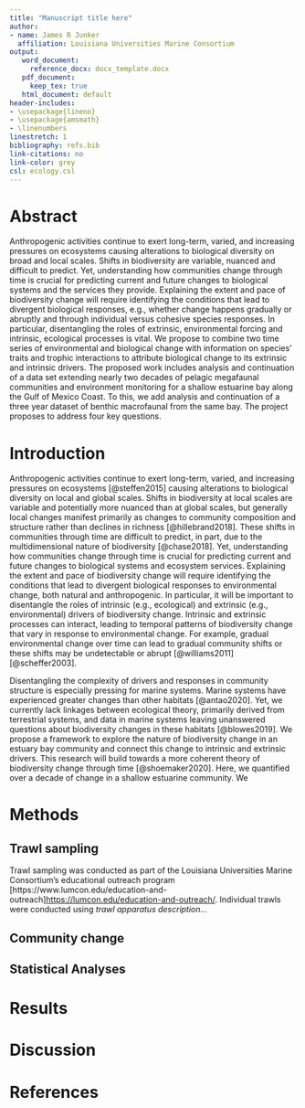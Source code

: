 ```yaml
---
title: "Manuscript title here"
author: 
- name: James R Junker
  affiliation: Louisiana Universities Marine Consortium
output:
   word_document:
     reference_docx: docx_template.docx
   pdf_document:
     keep_tex: true
   html_document: default
header-includes:
- \usepackage{lineno}
- \usepackage{amsmath}
- \linenumbers
linestretch: 1
bibliography: refs.bib
link-citations: no
link-color: grey
csl: ecology.csl
---
```


<!--- this is a note in Rmarkdown --->

# Abstract
Anthropogenic activities continue to exert long-term, varied, and increasing pressures on ecosystems causing alterations to biological diversity on broad and local scales. Shifts in biodiversity are variable, nuanced and difficult to predict. Yet, understanding how communities change through time is crucial for predicting current and future changes to biological systems and the services they provide. Explaining the extent and pace of biodiversity change will require identifying the conditions that lead to divergent biological responses, e.g., whether change happens gradually or abruptly and through individual versus cohesive species responses. In particular, disentangling the roles of extrinsic, environmental forcing and intrinsic, ecological processes is vital. We propose to combine two time series of environmental and biological change with information on species’ traits and trophic interactions to attribute biological change to its extrinsic and intrinsic drivers. The proposed work includes analysis and continuation of a data set extending nearly two decades of pelagic megafaunal communities and environment monitoring
for a shallow estuarine bay along the Gulf of Mexico Coast. To this, we add analysis and continuation of a three year dataset of benthic macrofaunal from the same bay. The project proposes to address four key questions.

\newpage

# Introduction
<!--- warming and effects in food webs --->
Anthropogenic activities continue to exert long-term, varied, and increasing pressures on ecosystems [@steffen2015] causing alterations to biological diversity on local and global scales. Shifts in biodiversity at local scales are variable and potentially more nuanced than at global scales, but generally local changes manifest primarily as changes to community composition and structure rather than declines in richness [@hillebrand2018]. These shifts in communities through time are difficult to predict, in part, due to the multidimensional nature of biodiversity [@chase2018]. Yet, understanding how communities change through time is crucial for predicting current and future changes to biological systems and ecosystem services.
<!--- Speeding up of food web: Species levels--->
Explaining the extent and pace of biodiversity change will require identifying the conditions that lead to divergent biological responses to environmental change, both natural and anthropogenic. In particular, it will be important to disentangle the roles of intrinsic (e.g., ecological) and extrinsic (e.g., environmental) drivers of biodiversity change. Intrinsic and extrinsic processes can interact, leading to temporal patterns of biodiversity change that vary in response to environmental change. For example, gradual environmental change over time can lead to gradual community shifts or these shifts may be undetectable or abrupt [@williams2011][@scheffer2003]. 

Disentangling the complexity of drivers and responses in community structure is especially pressing for marine systems. Marine systems have experienced greater changes than other habitats [@antao2020]. Yet, we currently lack linkages between ecological theory, primarily derived from terrestrial systems, and data in marine systems leaving unanswered questions about biodiversity changes in these habitats [@blowes2019]. We propose a framework to explore the nature of biodiversity change in an estuary bay community and connect this change to intrinsic and extrinsic drivers. This research will build towards a more coherent theory of biodiversity change through time [@shoemaker2020]. 
<!--- Connect traits to the 'speed' of ecosystem energy fluxes--->
Here, we quantified over a decade of change in a shallow estuarine community. We

# Methods

## Trawl sampling

Trawl sampling was conducted as part of the Louisiana Universities Marine Consortium's educational outreach program [https://www.lumcon.edu/education-and-outreach]<https://lumcon.edu/education-and-outreach/>. Individual trawls were conducted using *trawl apparatus description...*



## Community change

## Statistical Analyses

# Results

# Discussion

\newpage

# References
